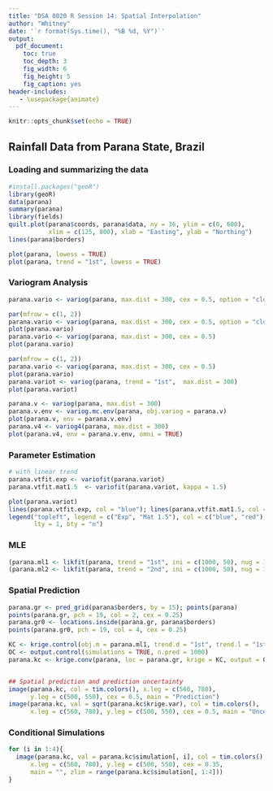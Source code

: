 ```yaml
---
title: "DSA 8020 R Session 14: Spatial Interpolation"
author: "Whitney"
date: '`r format(Sys.time(), "%B %d, %Y")`'
output:
  pdf_document:
    toc: true
    toc_depth: 3
    fig_width: 6
    fig_height: 5
    fig_caption: yes
header-includes:
   - \usepackage{animate}
---
```


```r
knitr::opts_chunk$set(echo = TRUE)
```

## Rainfall Data from Parana State, Brazil

### Loading and summarizing the data

```r
#install.packages("geoR")
library(geoR)
data(parana)
summary(parana)
library(fields)
quilt.plot(parana$coords, parana$data, ny = 36, ylim = c(0, 600),
           xlim = c(125, 800), xlab = "Easting", ylab = "Northing")
lines(parana$borders)

plot(parana, lowess = TRUE)
plot(parana, trend = "1st", lowess = TRUE)
```

### Variogram Analysis

```r
parana.vario <- variog(parana, max.dist = 300, cex = 0.5, option = "cloud")

par(mfrow = c(1, 2))
parana.vario <- variog(parana, max.dist = 300, cex = 0.5, option = "cloud")
plot(parana.vario)
parana.vario <- variog(parana, max.dist = 300, cex = 0.5)
plot(parana.vario)
```


```r
par(mfrow = c(1, 2))
parana.vario <- variog(parana, max.dist = 300, cex = 0.5)
plot(parana.vario)
parana.variot <- variog(parana, trend = "1st",  max.dist = 300)
plot(parana.variot)

parana.v <- variog(parana, max.dist = 300)
parana.v.env <- variog.mc.env(parana, obj.variog = parana.v)
plot(parana.v, env = parana.v.env)
parana.v4 <- variog4(parana, max.dist = 300)
plot(parana.v4, env = parana.v.env, omni = TRUE)
```

### Parameter Estimation

```r
# with linear trend
parana.vtfit.exp <- variofit(parana.variot)
parana.vtfit.mat1.5  <- variofit(parana.variot, kappa = 1.5)

plot(parana.variot)
lines(parana.vtfit.exp, col = "blue"); lines(parana.vtfit.mat1.5, col = 2)
legend("topleft", legend = c("Exp", "Mat 1.5"), col = c("blue", "red"),
       lty = 1, bty = "n")
```

### MLE

```r
(parana.ml1 <- likfit(parana, trend = "1st", ini = c(1000, 50), nug = 100))
(parana.ml2 <- likfit(parana, trend = "2nd", ini = c(1000, 50), nug = 100))
```

### Spatial Prediction

```r
parana.gr <- pred_grid(parana$borders, by = 15); points(parana)
points(parana.gr, pch = 19, col = 2, cex = 0.25)
parana.gr0 <- locations.inside(parana.gr, parana$borders)
points(parana.gr0, pch = 19, col = 4, cex = 0.25)

KC <- krige.control(obj.m = parana.ml1, trend.d = "1st", trend.l = "1st")
OC <- output.control(simulations = TRUE, n.pred = 1000) 
parana.kc <- krige.conv(parana, loc = parana.gr, krige = KC, output = OC) 


## Spatial prediction and prediction uncertainty
image(parana.kc, col = tim.colors(), x.leg = c(560, 780),
      y.leg = c(500, 550), cex = 0.5, main = "Prediction")
image(parana.kc, val = sqrt(parana.kc$krige.var), col = tim.colors(),
      x.leg = c(560, 780), y.leg = c(500, 550), cex = 0.5, main = "Uncertainty")
```

### Conditional Simulations

```r
for (i in 1:4){
  image(parana.kc, val = parana.kc$simulation[, i], col = tim.colors(), 
      x.leg = c(560, 780), y.leg = c(500, 550), cex = 0.35,
      main = "", zlim = range(parana.kc$simulation[, 1:4]))
}
```


